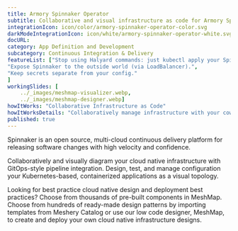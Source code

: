 ```yaml
---
title: Armory Spinnaker Operator  
subtitle: Collaborative and visual infrastructure as code for Armory Spinnaker Operator
integrationIcon: icon/color/armory-spinnaker-operator-color.svg
darkModeIntegrationIcon: icon/white/armory-spinnaker-operator-white.svg
docURL: 
category: App Definition and Development
subcategory: Continuous Integration & Delivery
featureList: ["Stop using Halyard commands: just kubectl apply your Spinnaker configuration.",
"Expose Spinnaker to the outside world (via LoadBalancer).",
"Keep secrets separate from your config."
]
workingSlides: [
    ../_images/meshmap-visualizer.webp,
    ../_images/meshmap-designer.webp]
howItWorks: "Collaborative Infrastructure as Code"
howItWorksDetails: "Collaboratively manage infrastructure with your coworkers synchronously sharing the same designs."
published: true
---
```

<p>
    Spinnaker is an open source, multi-cloud continuous delivery platform for releasing software changes with high velocity and confidence.
</p>
<p>
    Collaboratively and visually diagram your cloud native infrastructure with GitOps-style pipeline integration. Design, test, and manage configuration your Kubernetes-based, containerized applications as a visual topology.
</p>
<p>
    Looking for best practice cloud native design and deployment best practices? Choose from thousands of pre-built components in MeshMap. Choose from hundreds of ready-made design patterns by importing templates from Meshery Catalog or use our low code designer, MeshMap, to create and deploy your own cloud native infrastructure designs.
</p>